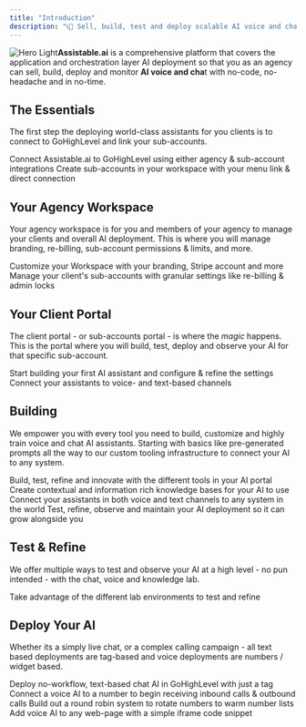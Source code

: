 ```yaml
---
title: "Introduction"
description: "📞💬 Sell, build, test and deploy scalable AI voice and chat assistants 🤖"
---
```


<img alt="Hero Light" classname="block dark:hidden" src="/overview.png" />**Assistable.ai** is a comprehensive platform that covers the application and orchestration layer AI deployment so that you as an agency can sell, build, deploy and monitor **AI voice and cha**t with no-code, no-headache and in no-time.

## The Essentials

The first step the deploying world-class assistants for you clients is to connect to GoHighLevel and link your sub-accounts.

<CardGroup cols={2}>
  <Card title="Connect to GoHighLevel" icon="link" color="#EA236B" href="https://createassistants.com/dashboard?page=launchpad">
    Connect Assistable.ai to GoHighLevel using either agency & sub-account integrations
  </Card>

  <Card title="Sync your Sub-accounts" icon="rotate" color="#EA236B" href="https://createassistants.com/dashboard?page=launchpad">
    Create sub-accounts in your workspace with your menu link & direct connection
  </Card>
</CardGroup>

## Your Agency Workspace

Your agency workspace is for you and members of your agency to manage your clients and overall AI deployment. This is where you will manage branding, re-billing, sub-account permissions & limits, and more.

<CardGroup cols={2}>
  <Card title="Configuring Your Agency" icon="palette" color="#F2A73B" href="https://createassistants.com/dashboard?page=branding">
    Customize your Workspace with your branding, Stripe account and more
  </Card>

  <Card title="Sub-account Management" icon="people-roof" color="#F2A73B" href="https://createassistants.com/dashboard?page=accounts">
    Manage your client's sub-accounts with granular settings like re-billing & admin locks
  </Card>
</CardGroup>

## Your Client Portal

The client portal - or sub-accounts portal - is where the *magic* happens. This is the portal where you will build, test, deploy and observe your AI for that specific sub-account.

<CardGroup cols={2}>
  <Card title="Creating Assistants" icon="toolbox" color="#BB65FF" href="https://docs.assistable.ai/platform/assistant">
    Start building your first AI assistant and configure & refine the settings
  </Card>

  <Card title="Deploying Your AI" icon="rocket" color="#BB65FF" href="https://docs.assistable.ai/quickstart">
    Connect your assistants to voice- and text-based channels
  </Card>
</CardGroup>

## Building

We empower you with every tool you need to build, customize and highly train voice and chat AI assistants. Starting with basics like pre-generated prompts all the way to our custom tooling infrastructure to connect your AI to any system.

<CardGroup cols={2}>
  <Card title="Building Your AI" icon="robot" href="https://docs.assistable.ai/">
    Build, test, refine and innovate with the different tools in your AI portal
  </Card>

  <Card title="Creating Your Knowledge Base" icon="book" href="https://docs.assistable.ai/">
    Create contextual and information rich knowledge bases for your AI to use
  </Card>

  <Card title="Using & Building Tools" icon="toolbox" href="https://docs.assistable.ai/">
    Connect your assistants in both voice and text channels to any system in the world
  </Card>

  <Card title="Refining Your AI" icon="sliders" href="https://docs.assistable.ai/">
    Test, refine, observe and maintain your AI deployment so it can grow alongside you
  </Card>
</CardGroup>

## Test & Refine

We offer multiple ways to test and observe your AI at a high level - no pun intended - with the chat, voice and knowledge lab.

<CardGroup cols={2}>
  <Card title="Using Labs" icon="flask" color="#5261EC" href="https://docs.assistable.ai/">
    Take advantage of the different lab environments to test and refine
  </Card>
</CardGroup>

## Deploy Your AI

Whether its a simply live chat, or a complex calling campaign - all text based deployments are tag-based and voice deployments are numbers / widget based.

<CardGroup cols={2}>
  <Card title="Active Tags" icon="tag" color="#119b78" href="https://docs.assistable.ai/">
    Deploy no-workflow, text-based chat AI in GoHighLevel with just a tag
  </Card>

  <Card title="Phone Numbers" icon="phone" color="#119b78" href="https://docs.assistable.ai/">
    Connect a voice AI to a number to begin receiving inbound calls & outbound calls
  </Card>

  <Card title="Number Pools" icon="phone-intercom" color="#119b78" href="https://docs.assistable.ai/">
    Build out a round robin system to rotate numbers to warm number lists
  </Card>

  <Card title="Widgets" icon="network-wired" color="#119b78" href="https://docs.assistable.ai/">
    Add voice AI to any web-page with a simple iframe code snippet
  </Card>
</CardGroup>